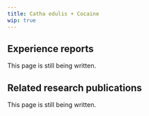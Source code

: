 ---
title: Catha edulis + Cocaine
wip: true
---

## Experience reports

This page is still being written.

## Related research publications

This page is still being written.

